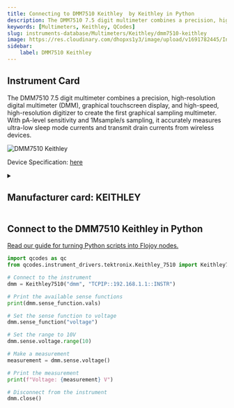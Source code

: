 ```yaml
---
title: Connecting to DMM7510 Keithley  by Keithley in Python
description: The DMM7510 7.5 digit multimeter combines a precision, high-resolution digital multimeter (DMM), graphical touchscreen display, and high-speed, high-resolution digitizer to create the first graphical sampling multimeter. With pA-level sensitivity and 1Msample/s sampling, it accurately measures ultra-low sleep mode currents and transmit drain currents from wireless devices.
keywords: [Multimeters, Keithley, QCodes] 
slug: instruments-database/Multimeters/Keithley/dmm7510-keithley 
image: https://res.cloudinary.com/dhopxs1y3/image/upload/v1691782445/Instruments/Multimeters/DMM7510-Keithley/DMM7510-Keithley.webp
sidebar:
    label: DMM7510 Keithley 
---
```



## Instrument Card

The DMM7510 7.5 digit multimeter combines a precision, high-resolution digital multimeter (DMM), graphical touchscreen display, and high-speed, high-resolution digitizer to create the first graphical sampling multimeter. With pA-level sensitivity and 1Msample/s sampling, it accurately measures ultra-low sleep mode currents and transmit drain currents from wireless devices. 

![DMM7510 Keithley](https://res.cloudinary.com/dhopxs1y3/image/upload/v1691782445/Instruments/Multimeters/DMM7510-Keithley/DMM7510-Keithley.webp)

Device Specification: [here](https://www.farnell.com/datasheets/3540326.pdf)

<details style={{ marginTop: "15px"}}>
<summary><h2 style={{display:'inline'}}>Manufacturer card: KEITHLEY</h2></summary>

![KEITHLEY](https://res.cloudinary.com/dhopxs1y3/image/upload/v1692806202/Instruments/Vendor%20Logos/Keithley.png)

Keithley Instruments is a measurement and instrument company headquartered in Solon, Ohio, that develops, manufactures, markets, and sells data acquisition products, as well as complete systems for high-volume production and assembly testing.

- Headquarters: Cleveland, Ohio, United States
- Yearly Revenue (millions, USD): 110.6
- Vendor Website: [here](https://www.tek.com/en)

</details>


<FeaturedInstrumentVideo category="MULTIMETERS" />

## Connect to the DMM7510 Keithley in Python

[Read our guide for turning Python scripts into Flojoy nodes.](https://docs.flojoy.ai/contribution/blocks/custom-flojoy-block/)



<Tabs>
<TabItem value="Flojoy" label="Flojoy" className="flojoy-instrument-tabs">

<SectionsCard category="MULTIMETERS" manufacturer="Keithley"></SectionsCard>

</TabItem>
<TabItem value="QCodes" label="QCodes">

```python
import qcodes as qc
from qcodes.instrument_drivers.tektronix.Keithley_7510 import Keithley7510

# Connect to the instrument
dmm = Keithley7510("dmm", "TCPIP::192.168.1.1::INSTR")

# Print the available sense functions
print(dmm.sense_function.vals)

# Set the sense function to voltage
dmm.sense_function("voltage")

# Set the range to 10V
dmm.sense.voltage.range(10)

# Make a measurement
measurement = dmm.sense.voltage()

# Print the measurement
print(f"Voltage: {measurement} V")

# Disconnect from the instrument
dmm.close()
```

</TabItem>
</Tabs>